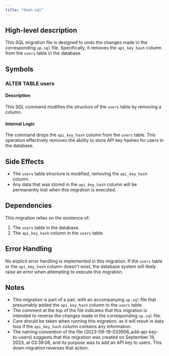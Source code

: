 ```yaml
---
title: "down.sql"
---
```


## High-level description
This SQL migration file is designed to undo the changes made in the corresponding `up.sql` file. Specifically, it removes the `api_key_hash` column from the `users` table in the database.

## Symbols

### ALTER TABLE users
#### Description
This SQL command modifies the structure of the `users` table by removing a column.

#### Internal Logic
The command drops the `api_key_hash` column from the `users` table. This operation effectively removes the ability to store API key hashes for users in the database.

## Side Effects
- The `users` table structure is modified, removing the `api_key_hash` column.
- Any data that was stored in the `api_key_hash` column will be permanently lost when this migration is executed.

## Dependencies
This migration relies on the existence of:
1. The `users` table in the database.
2. The `api_key_hash` column in the `users` table.

## Error Handling
No explicit error handling is implemented in this migration. If the `users` table or the `api_key_hash` column doesn't exist, the database system will likely raise an error when attempting to execute this migration.

## Notes
- This migration is part of a pair, with an accompanying `up.sql` file that presumably added the `api_key_hash` column to the `users` table.
- The comment at the top of the file indicates that this migration is intended to reverse the changes made in the corresponding `up.sql` file.
- Care should be taken when running this migration, as it will result in data loss if the `api_key_hash` column contains any information.
- The naming convention of the file (2023-09-18-033906_add-api-key-to-users) suggests that this migration was created on September 18, 2023, at 03:39:06, and its purpose was to add an API key to users. This down migration reverses that action.